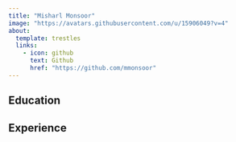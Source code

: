 ```yaml
---
title: "Misharl Monsoor"
image: "https://avatars.githubusercontent.com/u/15906049?v=4"
about:
  template: trestles
  links: 
    - icon: github
      text: Github
      href: "https://github.com/mmonsoor"
---
```


## Education

## Experience
